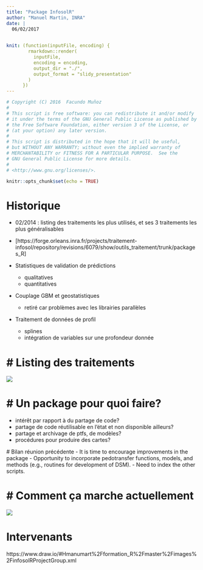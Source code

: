 ```yaml
---
title: "Package InfosolR"
author: "Manuel Martin, INRA"
date: |
  06/02/2017
  

knit: (function(inputFile, encoding) { 
        rmarkdown::render(
          inputFile,
          encoding = encoding, 
          output_dir = "./",
          output_format = "slidy_presentation"
        ) 
      })
---
```


```r
# Copyright (C) 2016  Facundo Muñoz
# 
# This script is free software: you can redistribute it and/or modify
# it under the terms of the GNU General Public License as published by
# the Free Software Foundation, either version 3 of the License, or
# (at your option) any later version.
# 
# This script is distributed in the hope that it will be useful,
# but WITHOUT ANY WARRANTY; without even the implied warranty of
# MERCHANTABILITY or FITNESS FOR A PARTICULAR PURPOSE.  See the
# GNU General Public License for more details.
#
# <http://www.gnu.org/licenses/>.
```

```r
knitr::opts_chunk$set(echo = TRUE)
```

# Historique

- 02/2014 : listing des traitements les plus utilisés, et ses 3 traitements les plus généralisables
- [https://forge.orleans.inra.fr/projects/traitement-infosol/repository/revisions/6079/show/outils_traitement/trunk/packages_R]

* Statistiques de validation de prédictions
    + qualitatives
    + quantitatives
* Couplage GBM et geostatistiques
    + retiré car problèmes avec les librairies parallèles
* Traitement de données de profil
    + splines
    + intégration de variables sur une profondeur donnée


# Listing des traitements
========================================================
 <img src="/home/manuel/tmp/formation_R/images/tasks_InfosolR.png" />



# Un package pour quoi faire?
========================================================

- intérêt par rapport à du partage de code?
- partage de code réutilisable en l'état et non disponible ailleurs?
- partage et archivage de ptfs, de modèles?
- procédures pour produire des cartes?

# Bilan réunion précédente
- It is time to encourage improvements in the package
- Opportunity to incorporate pedotransfer functions, models, and methods (e.g., routines for development of DSM). 
- Need to index the other scripts.

# Comment ça marche actuellement
========================================================

 <img src="/home/manuel/tmp/formation_R/images/infosolRGraph.png" />

# Intervenants

https://www.draw.io/#Hmanumart%2Fformation_R%2Fmaster%2Fimages%2FinfosolRProjectGroup.xml
